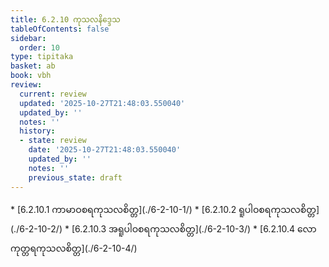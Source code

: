 ```yaml
---
title: 6.2.10 ကုသလနိဒ္ဒေသ
tableOfContents: false
sidebar:
  order: 10
type: tipitaka
basket: ab
book: vbh
review:
  current: review
  updated: '2025-10-27T21:48:03.550040'
  updated_by: ''
  notes: ''
  history:
  - state: review
    date: '2025-10-27T21:48:03.550040'
    updated_by: ''
    notes: ''
    previous_state: draft
---
```



<ReviewStatus review={frontmatter.review} showDetails={true} />

<HypothesisAnnotation frontmatter={frontmatter} />

<DynamicBreadcrumb />



<TableOfContents book="vbh" section="6.2.10">
* [6.2.10.1 ကာမာဝစရကုသလစိတ္တ](./6-2-10-1/)
* [6.2.10.2 ရူပါဝစရကုသလစိတ္တ](./6-2-10-2/)
* [6.2.10.3 အရူပါဝစရကုသလစိတ္တ](./6-2-10-3/)
* [6.2.10.4 လောကုတ္တရကုသလစိတ္တ](./6-2-10-4/)
</TableOfContents>